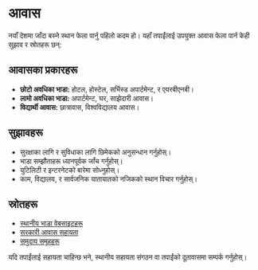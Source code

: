 # आवास

नयाँ देशमा जाँदा बस्ने स्थान फेला पार्नु पहिलो कदम हो। यहाँ तपाईंलाई उपयुक्त आवास फेला पार्न केही सुझाव र स्रोतहरू छन्:

## आवासका प्रकारहरू

- **छोटो अवधिका भाडा:** होटल, होस्टेल, सर्भिस्ड अपार्टमेन्ट, र एयरबीएनबी।
- **लामो अवधिका भाडा:** अपार्टमेन्ट, घर, साझेदारी आवास।
- **विद्यार्थी आवास:** छात्रावास, विश्वविद्यालय आवास।

## सुझावहरू

- सुरक्षाका लागि र सुविधाका लागि छिमेकको अनुसन्धान गर्नुहोस्।
- भाडा सम्झौताहरू ध्यानपूर्वक जाँच गर्नुहोस्।
- युटिलिटी र इन्टरनेटको बारेमा सोध्नुहोस्।
- काम, विद्यालय, र सार्वजनिक यातायातको नजिकको स्थान विचार गर्नुहोस्।

## स्रोतहरू

- [स्थानीय भाडा वेबसाइटहरू](#)
- [सरकारी आवास सहायता](#)
- [समुदाय समूहहरू](#)

यदि तपाईंलाई सहायता चाहिन्छ भने, स्थानीय सहायता संगठन वा तपाईंको दूतावासमा सम्पर्क गर्नुहोस्।

